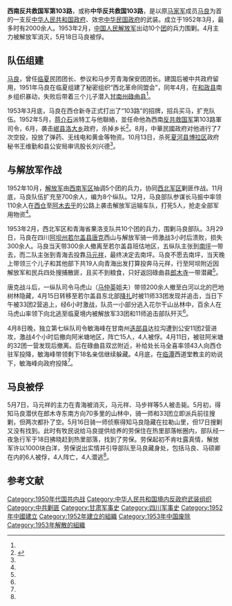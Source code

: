 '''西南反共救国军第103路'''，或称'''中华反共救国103路'''，是以原[[马家军|马家军]]成员[[马良_(青海)|马良]]为首的一支反[[中华人民共和国政府|中华人民共和国政府]]、效忠[[中华民国政府|中华民国政府]]的武装。成立于1952年3月，最多时有2000余人。1953年2月，[[中国人民解放军|中国人民解放军]]出动10个[[團_(軍隊)|团]]的兵力围剿。4月主力被解放军消灭，5月18日马良被俘。

==队伍组建==

[[马良_(青海)|马良]]，曾任[[临夏|临夏]]民团团长、参议和马步芳青海保安团团长。建国后被中共政府留用，1951年马良在临夏组建了秘密组织“西北革命同盟会”，同年4月，在[[和政县|和政县]]南乡组织暴动，失败后带着三个儿子潜入[[甘南州|甘南州]][[碌曲县|碌曲县]]<ref name=lq/>。

1953年3月底，马良在西仓新寺正式打出了“103路”的招牌，招兵买马，扩充队伍。1952年5月{{Notetag|一说2月<ref name=lq/>}}，[[蒋介石|蒋介石]]派特工与他聯絡，並任命他為西南[[反共救國軍|反共救国军]]第103路軍司令，6月，袭击[[岷县|岷县]][[洛大乡|洛大乡]]政府，杀掉乡长<ref name=lq>{{cite book |author1=碌曲县地方志编纂委员会 |title=《碌曲县志》 |date=2006年 |publisher=甘肃文化出版社|page=325-327}}</ref>。8月，中華民國政府对他进行了7次空投，投放了弹药、无线电和黄金等物资{{Notetag|一说[[CIA|CIA]]在[[那曲市|那曲]]向马良空投{{r|EF|page=xxii}}}}。10月13日，杀死[[夏河县|夏河县]][[博拉镇|博拉区]]政府秘书王维勤和县公安局审讯股长刘兴德<ref name=lq/>。

==与解放军作战==
1952年10月，[[中国人民解放军|解放军]]由[[西南军区|西南军区]]抽调5个团的兵力，协同[[西北军区|西北军区]]剿匪作战。11月底，马良队伍扩充至700余人，编为8个纵队。12月，马良部队参谋长马振中率领110余人在[[西仓乡|西仓]]至[[阿木去乎镇|阿木去乎]]的公路上袭击解放军运输车队，打死5人，抢走全部军用物资<ref name=lq/>。

1953年2月，西北军区和青海省果洛支队共10个团的兵力，围剿马良部队。3月29日，马良在四川[[阿坝州|阿坝州]][[若尔盖县|若尔盖县]][[唐克镇|唐克]]西山与解放军骑一师激战3小时后溃败，损失300余人。马良当天带300余人撤离至若尔盖县班估地区，五纵队主张到[[南坪|南坪]]一带去，而二队主张到青海去投靠[[马元祥|马元祥]]，最终决定去南坪。马良不愿去南坪，当天晚上带领三个儿子和其他部下共19人向青海出发打算投奔马元祥，行至阿坝附近因解放军和民兵四处搜捕散匪，且买不到粮食，只好返回碌曲县[[郎木寺|郎木寺]]一带潜藏<ref name=lq/>。

唐克战斗后，一纵队司令马虎山（[[马仲英|马仲英]]姐夫）带领200余人撤至白河以北的巴地树林隐藏，4月15日转移至若尔盖县东北部[[降扎乡|降扎]]时被11师33团发现并追击，当日下午被33团2营追上，经6小时激战，队员一小部分逃入花尔干山丛林中，百余人在马虎山率领下向北逃至临夏境内被解放军33团和11师追击部队歼灭<ref name=lq/>。

4月8日晚，独立第七纵队司令敏海峰在甘南州[[迭部县|迭部县]]达拉沟遭到公安11团2营进攻，激战4个小时后撤向阿米塘地区，阵亡15人，4人被俘。4月11日，被驻阿米塘的32团一营发现后撤离。后在碌曲县双岔附近，补给处长马全喜率领43人向西仓驻军投降，敏海峰带领剩下18名亲信继续躲藏。4月底，在[[临潭|临潭]]西道堂教主的劝说下，敏海峰向政府投降<ref name=lq/>。

==马良被俘==
5月7日，马元祥的主力在青海被消灭，马元祥、马步祥等5人被击毙。5月初，得知马良潜伏在郎木寺东南方向70多里的山林中，骑一师和33团立即派兵前往搜剿，但两次都扑了空。5月16日骑一师侦察得知马良隐藏在拉勒山里，但17日搜剿又没有找到。此时有牧民说给马良提供给养的劳保住在热里部落帐圈内，部队经一夜急行军于18日拂晓赶到热里部落，找到了劳保。劳保起初不肯吐露真情，解放军许以1000块白洋，劳保说出实情并引导部队至马良藏身处，包括马良、马硕卿在内的6人被俘，4人阵亡，4人潜逃<ref name=lq/>。

== 参考文献 ==
{{reflist|refs=
<ref name="EF">{{Cite book|url=https://books.google.com/books?id=rsLQdBUgyMUC&dq=mahmud+Muhiti&q=ma+buqing#v=snippet&q=chiang's%20agents%20ma%20liang%20relative%20bufang%20nationalist&f=false|title=Modern China's Ethnic Frontiers: A Journey to the West|last=Hsiao-ting Lin|year=2010|publisher=Taylor & Francis|location=|isbn=0-415-58264-4|page=|pages=|accessdate=2010-06-28|archive-date=2020-08-04|archive-url=https://web.archive.org/web/20200804070404/https://books.google.com/books?id=rsLQdBUgyMUC&dq=mahmud+Muhiti&q=ma+buqing#v=snippet&q=chiang's%20agents%20ma%20liang%20relative%20bufang%20nationalist&f=false|dead-url=no}}</ref>
}}
{{Notefoot}}

[[Category:1950年代国共内战|Category:1950年代国共内战]]
[[Category:中华人民共和国境内反政府武装组织|Category:中华人民共和国境内反政府武装组织]]
[[Category:中共剿匪|Category:中共剿匪]]
[[Category:甘肃军事史|Category:甘肃军事史]]
[[Category:四川军事史|Category:四川军事史]]
[[Category:1952年中國建立|Category:1952年中國建立]]
[[Category:1952年建立的組織|Category:1952年建立的組織]]
[[Category:1953年中国废除|Category:1953年中国废除]]
[[Category:1953年解散的組織|Category:1953年解散的組織]]